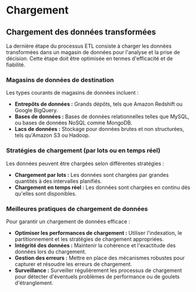 # Chargement

## Chargement des données transformées

La dernière étape du processus ETL consiste à charger les données transformées dans un magasin de données pour l'analyse et la prise de décision. Cette étape doit être optimisée en termes d'efficacité et de fiabilité.

### Magasins de données de destination

Les types courants de magasins de données incluent :

- **Entrepôts de données :** Grands dépôts, tels que Amazon Redshift ou Google BigQuery.
- **Bases de données :** Bases de données relationnelles telles que MySQL, ou bases de données NoSQL comme MongoDB.
- **Lacs de données :** Stockage pour données brutes et non structurées, tels qu'Amazon S3 ou Hadoop.

### Stratégies de chargement (par lots ou en temps réel)

Les données peuvent être chargées selon différentes stratégies :

- **Chargement par lots :** Les données sont chargées par grandes quantités à des intervalles planifiés.
- **Chargement en temps réel :** Les données sont chargées en continu dès qu'elles sont disponibles.

### Meilleures pratiques de chargement de données

Pour garantir un chargement de données efficace :

- **Optimiser les performances de chargement :** Utiliser l'indexation, le partitionnement et les stratégies de chargement appropriées.
- **Intégrité des données :** Maintenir la cohérence et l'exactitude des données lors du chargement.
- **Gestion des erreurs :** Mettre en place des mécanismes robustes pour capturer et résoudre les erreurs de chargement.
- **Surveillance :** Surveiller régulièrement les processus de chargement pour détecter d'éventuels problèmes de performance ou de goulets d'étranglement.
